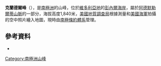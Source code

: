 {{Coord|71|27|S|168|41|E|source:GNIS|display=title}}

'''克蘭德爾峰'''（{{lang-en|Crandall Peak}}），是[[南極洲|南極洲]]的山峰，位於[[維多利亞地|維多利亞地]]的[[彭內爾海岸|彭內爾海岸]]，屬於[[阿德默勒爾蒂山脈|阿德默勒爾蒂山脈]]的一部分，海拔高度1,840米，[[美國地質調查局|美國地質調查局]]根據測量和[[美國海軍|美國海軍]]拍攝的空中照片繪入地圖，現時由[[南極條約體系|南極條約體系]]管理。

==參考資料==
* {{usgs-gazetteer|id=3266}}

{{Antarctica-geo-stub}}
[[Category:南極洲山峰|Category:南極洲山峰]]